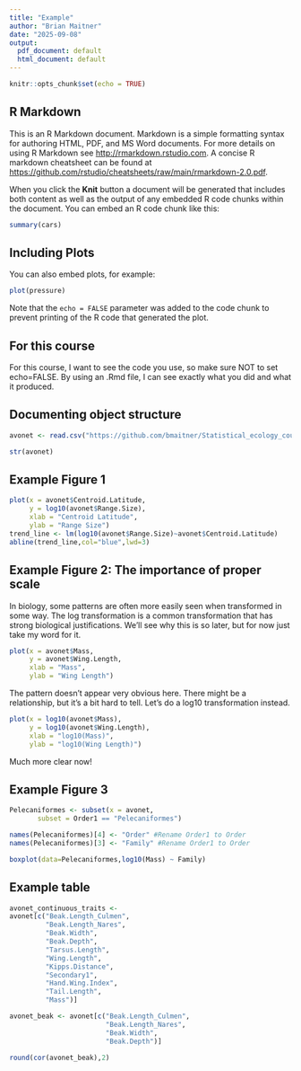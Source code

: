 ```yaml
---
title: "Example"
author: "Brian Maitner"
date: "2025-09-08"
output:
  pdf_document: default
  html_document: default
---
```


```r
knitr::opts_chunk$set(echo = TRUE)
```

## R Markdown

This is an R Markdown document. Markdown is a simple formatting syntax for authoring HTML, PDF, and MS Word documents. For more details on using R Markdown see <http://rmarkdown.rstudio.com>. A concise R markdown cheatsheet can be found at <https://github.com/rstudio/cheatsheets/raw/main/rmarkdown-2.0.pdf>.

When you click the **Knit** button a document will be generated that includes both content as well as the output of any embedded R code chunks within the document. You can embed an R code chunk like this:

```r
summary(cars)
```

## Including Plots

You can also embed plots, for example:

```r
plot(pressure)
```

Note that the `echo = FALSE` parameter was added to the code chunk to prevent printing of the R code that generated the plot.

## For this course

For this course, I want to see the code you use, so make sure NOT to set echo=FALSE. By using an .Rmd file, I can see exactly what you did and what it produced.

## Documenting object structure

```r

avonet <- read.csv("https://github.com/bmaitner/Statistical_ecology_course/raw/refs/heads/main/data/Avonet/AVONET1_BirdLife.csv")

str(avonet)

```

## Example Figure 1

```r

    
plot(x = avonet$Centroid.Latitude,
     y = log10(avonet$Range.Size),
     xlab = "Centroid Latitude",
     ylab = "Range Size")
trend_line <- lm(log10(avonet$Range.Size)~avonet$Centroid.Latitude)
abline(trend_line,col="blue",lwd=3)


```


## Example Figure 2: The importance of proper scale
In biology, some patterns are often more easily seen when transformed in some way.  The log transformation is a common transformation that has strong biological justifications. We'll see why this is so later, but for now just take my word for it.

```r

plot(x = avonet$Mass,
     y = avonet$Wing.Length,
     xlab = "Mass",
     ylab = "Wing Length")

```
The pattern doesn't appear very obvious here.  There might be a relationship, but it's a bit hard to tell. Let's do a log10 transformation instead.

```r

plot(x = log10(avonet$Mass),
     y = log10(avonet$Wing.Length),
     xlab = "log10(Mass)",
     ylab = "log10(Wing Length)")

```
Much more clear now!

## Example Figure 3

```r

Pelecaniformes <- subset(x = avonet,
       subset = Order1 == "Pelecaniformes")

names(Pelecaniformes)[4] <- "Order" #Rename Order1 to Order
names(Pelecaniformes)[3] <- "Family" #Rename Order1 to Order

boxplot(data=Pelecaniformes,log10(Mass) ~ Family)


```


## Example table

```r

avonet_continuous_traits <-
avonet[c("Beak.Length_Culmen",
         "Beak.Length_Nares",
         "Beak.Width",
         "Beak.Depth",
         "Tarsus.Length",
         "Wing.Length",
         "Kipps.Distance",
         "Secondary1",
         "Hand.Wing.Index",
         "Tail.Length",
         "Mass")]

avonet_beak <- avonet[c("Beak.Length_Culmen",
                        "Beak.Length_Nares",
                        "Beak.Width",
                        "Beak.Depth")]

round(cor(avonet_beak),2)


```
